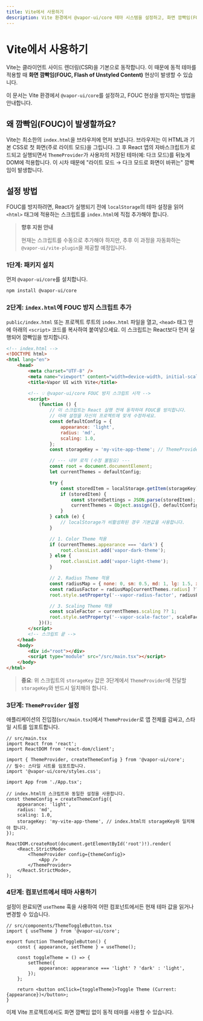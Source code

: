 ```yaml
---
title: Vite에서 사용하기
description: Vite 환경에서 @vapor-ui/core 테마 시스템을 설정하고, 화면 깜빡임(FOUC)을 방지하기 위해 스크립트를 수동으로 설정하는 방법을 안내합니다.
---
```


# Vite에서 사용하기

Vite는 클라이언트 사이드 렌더링(CSR)을 기본으로 동작합니다. 이 때문에 동적 테마를 적용할 때 **화면 깜빡임(FOUC, Flash of Unstyled Content)** 현상이 발생할 수 있습니다.

이 문서는 Vite 환경에서 `@vapor-ui/core`를 설정하고, FOUC 현상을 방지하는 방법을 안내합니다.

## 왜 깜빡임(FOUC)이 발생할까요?

Vite는 최소한의 `index.html`을 브라우저에 먼저 보냅니다. 브라우저는 이 HTML과 기본 CSS로 첫 화면(주로 라이트 모드)을 그립니다. 그 후 React 앱의 자바스크립트가 로드되고 실행되면서 `ThemeProvider`가 사용자의 저장된 테마(예: 다크 모드)를 뒤늦게 DOM에 적용합니다. 이 시차 때문에 "라이트 모드 → 다크 모드로 화면이 바뀌는" 깜빡임이 발생합니다.

## 설정 방법

FOUC를 방지하려면, React가 실행되기 전에 `localStorage`의 테마 설정을 읽어 `<html>` 태그에 적용하는 스크립트를 `index.html`에 직접 추가해야 합니다.

> **향후 지원 안내**
>
> 현재는 스크립트를 수동으로 추가해야 하지만, 추후 이 과정을 자동화하는 `@vapor-ui/vite-plugin`을 제공할 예정입니다.

### 1단계: 패키지 설치

먼저 `@vapor-ui/core`를 설치합니다.

```bash
npm install @vapor-ui/core
```

### 2단계: `index.html`에 FOUC 방지 스크립트 추가

`public/index.html` 또는 프로젝트 루트의 `index.html` 파일을 열고, `<head>` 태그 안에 아래의 `<script>` 코드를 복사하여 붙여넣으세요. 이 스크립트는 React보다 먼저 실행되어 깜빡임을 방지합니다.

```html
<!-- index.html -->
<!DOCTYPE html>
<html lang="en">
    <head>
        <meta charset="UTF-8" />
        <meta name="viewport" content="width=device-width, initial-scale=1.0" />
        <title>Vapor UI with Vite</title>

        <!-- 💡 @vapor-ui/core FOUC 방지 스크립트 시작 -->
        <script>
            (function () {
                // 이 스크립트는 React 실행 전에 동작하여 FOUC를 방지합니다.
                // 아래 설정을 자신의 프로젝트에 맞게 수정하세요.
                const defaultConfig = {
                    appearance: 'light',
                    radius: 'md',
                    scaling: 1.0,
                };
                const storageKey = 'my-vite-app-theme'; // ThemeProvider와 동일한 storageKey를 사용해야 합니다.

                // --- 내부 로직 (수정 불필요) ---
                const root = document.documentElement;
                let currentThemes = defaultConfig;

                try {
                    const storedItem = localStorage.getItem(storageKey);
                    if (storedItem) {
                        const storedSettings = JSON.parse(storedItem);
                        currentThemes = Object.assign({}, defaultConfig, storedSettings);
                    }
                } catch (e) {
                    // localStorage가 비활성화된 경우 기본값을 사용합니다.
                }

                // 1. Color Theme 적용
                if (currentThemes.appearance === 'dark') {
                    root.classList.add('vapor-dark-theme');
                } else {
                    root.classList.add('vapor-light-theme');
                }

                // 2. Radius Theme 적용
                const radiusMap = { none: 0, sm: 0.5, md: 1, lg: 1.5, xl: 2, full: 3 };
                const radiusFactor = radiusMap[currentThemes.radius] ?? 1;
                root.style.setProperty('--vapor-radius-factor', radiusFactor.toString());

                // 3. Scaling Theme 적용
                const scaleFactor = currentThemes.scaling ?? 1;
                root.style.setProperty('--vapor-scale-factor', scaleFactor.toString());
            })();
        </script>
        <!-- 스크립트 끝 -->
    </head>
    <body>
        <div id="root"></div>
        <script type="module" src="/src/main.tsx"></script>
    </body>
</html>
```

> **중요**: 위 스크립트의 `storageKey` 값은 3단계에서 `ThemeProvider`에 전달할 `storageKey`와 반드시 일치해야 합니다.

### 3단계: `ThemeProvider` 설정

애플리케이션의 진입점(`src/main.tsx`)에서 `ThemeProvider`로 앱 전체를 감싸고, 스타일 시트를 임포트합니다.

```tsx
// src/main.tsx
import React from 'react';
import ReactDOM from 'react-dom/client';

import { ThemeProvider, createThemeConfig } from '@vapor-ui/core';
// 필수: 스타일 시트를 임포트합니다.
import '@vapor-ui/core/styles.css';

import App from './App.tsx';

// index.html의 스크립트와 동일한 설정을 사용합니다.
const themeConfig = createThemeConfig({
    appearance: 'light',
    radius: 'md',
    scaling: 1.0,
    storageKey: 'my-vite-app-theme', // index.html의 storageKey와 일치해야 합니다.
});

ReactDOM.createRoot(document.getElementById('root')!).render(
    <React.StrictMode>
        <ThemeProvider config={themeConfig}>
            <App />
        </ThemeProvider>
    </React.StrictMode>,
);
```

### 4단계: 컴포넌트에서 테마 사용하기

설정이 완료되면 `useTheme` 훅을 사용하여 어떤 컴포넌트에서든 현재 테마 값을 읽거나 변경할 수 있습니다.

```tsx
// src/components/ThemeToggleButton.tsx
import { useTheme } from '@vapor-ui/core';

export function ThemeToggleButton() {
    const { appearance, setTheme } = useTheme();

    const toggleTheme = () => {
        setTheme({
            appearance: appearance === 'light' ? 'dark' : 'light',
        });
    };

    return <button onClick={toggleTheme}>Toggle Theme (Current: {appearance})</button>;
}
```

이제 Vite 프로젝트에서도 화면 깜빡임 없이 동적 테마를 사용할 수 있습니다.
